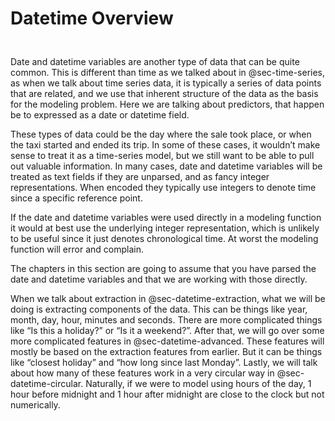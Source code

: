 # Datetime Overview {#sec-datetime}

::: {style="visibility: hidden; height: 0px;"}
## Datetime Overview
:::

Date and datetime variables are another type of data that can be quite common. This is different than time as we talked about in @sec-time-series, as when we talk about time series data, it is typically a series of data points that are related, and we use that inherent structure of the data as the basis for the modeling problem. Here we are talking about predictors, that happen be to expressed as a date or datetime field. 

These types of data could be the day where the sale took place, or when the taxi started and ended its trip. In some of these cases, it wouldn't make sense to treat it as a time-series model, but we still want to be able to pull out valuable information. In many cases, date and datetime variables will be treated as text fields if they are unparsed, and as fancy integer representations. When encoded they typically use integers to denote time since a specific reference point.

If the date and datetime variables were used directly in a modeling function it would at best use the underlying integer representation, which is unlikely to be useful since it just denotes chronological time. At worst the modeling function will error and complain.

The chapters in this section are going to assume that you have parsed the date and datetime variables and that we are working with those directly.

When we talk about extraction in @sec-datetime-extraction, what we will be doing is extracting components of the data. This can be things like year, month, day, hour, minutes and seconds. There are more complicated things like "Is this a holiday?" or "Is it a weekend?". After that, we will go over some more complicated features in @sec-datetime-advanced. These features will mostly be based on the extraction features from earlier. But it can be things like "closest holiday" and "how long since last Monday". Lastly, we will talk about how many of these features work in a very circular way in @sec-datetime-circular. Naturally, if we were to model using hours of the day, 1 hour before midnight and 1 hour after midnight are close to the clock but not numerically.
